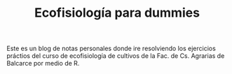 % Ecofisiología para dummies

Este es un blog de notas personales donde ire resolviendo los ejercicios práctios del curso de ecofisiología de cultivos de la Fac. de Cs. Agrarias de Balcarce por medio de R. 